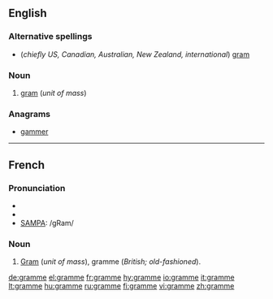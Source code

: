 ==English==

===Alternative spellings===
* (''chiefly US, Canadian, Australian, New Zealand, international'') [[gram]]

===Noun===
{{en-adj}}

# {{context|British|dated}} [[gram]] (''unit of mass'')

===Anagrams===
*[[gammer]]

----

==French==

===Pronunciation===
*{{audio|Fr-gramme.ogg|audio}}
*{{IPA|lang=fr|/ɡʁam/}}
*[[w:SAMPA|SAMPA]]: /gRam/

===Noun===
{{fr-noun|m}}

# [[gram|Gram]] (''unit of mass''), gramme (''British; old-fashioned'').

[[de:gramme]]
[[el:gramme]]
[[fr:gramme]]
[[hy:gramme]]
[[io:gramme]]
[[it:gramme]]
[[lt:gramme]]
[[hu:gramme]]
[[ru:gramme]]
[[fi:gramme]]
[[vi:gramme]]
[[zh:gramme]]